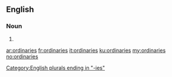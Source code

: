 ==English==

===Noun===
{{head|en|plural}}

# {{plural of|ordinary|lang=en}}

[[Category:English plurals ending in "-ies"]]

[[ar:ordinaries]]
[[fr:ordinaries]]
[[it:ordinaries]]
[[ku:ordinaries]]
[[my:ordinaries]]
[[no:ordinaries]]